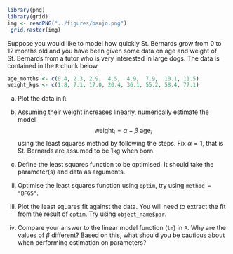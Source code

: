 ```r
library(png)
library(grid)
img <- readPNG("../figures/banjo.png")
 grid.raster(img)
```

Suppose you would like to model how quickly St. Bernards grow from 0 to 12 months old and you have been given some data on age and weight of St. Bernards from a tutor who is very interested in large dogs. The data is  contained in the `R` chunk below.

```r
age_months <- c(0.4, 2.3, 2.9,  4.5,  4.9,  7.9,  10.1, 11.5)
weight_kgs <- c(1.8, 7.1, 17.0, 20.4, 36.1, 55.2, 58.4, 77.1)
```
    
(a) Plot the data in `R`.
    
(b) Assuming their weight increases linearly, numerically estimate the model 
$$
\text{weight}_{i} = \alpha + \beta~\text{age}_{i}
$$ 
using the least squares method by following the steps. Fix $\alpha = 1$, that is St. Bernards are assumed to be 1kg when born.
(i) Define the least squares function to be optimised. It should take the parameter(s) and data as arguments.
(ii) Optimise the least squares function using `optim`, try using `method = "BFGS"`. 
  
(c) Plot the least squares fit against the data. You will need to extract the fit from the result of `optim`. Try using `object_name$par`.
    
(d) Compare your answer to the linear model function (`lm`) in `R`. Why are the values of $\beta$ different? Based on this, what should you be cautious about when performing estimation on parameters?
  
